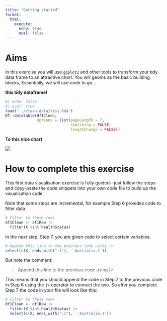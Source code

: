 ```yaml
---
title: "Getting started"
format: 
  html:
    execute:
      echo: true
      eval: false 
---
```



# Aims

In this exercise you will use `ggplot2` and other tools to transform your tidy data frame to an attractive chart. You will geoms as the basic building blocks, Essentially, we will use code to go...


:::: {.column-page}

::: {layout-ncol=2}

**this tidy dataframe!**

```r
#| echo: false
#| eval: true
load("../clean-data/vis1.Rda")
DT::datatable(df1Clean,
              options = list(pageLength = 7, 
                             searching = FALSE,
                             lengthChange = FALSE))
```

**To this nice chart** 

![](../images/self-assessed-health.png)


:::

:::: 


# How to complete this exercise

This first data visualisation exercise is fully guided---just follow the steps and copy-paste the code snippets into your own code file to build up the visualisation code. 

Note that some steps are incremental, for example Step 6 provides code to filter data.

```r
# Filter to these rows
df1Clean <- df1Raw |>
  filter(X %in% healthStatus)
```

In the next step, Step 7, you are given code to select certain variables.

```r
# Append this line to the previous code using |>
select(c(X, ends_with(".1"), -'Australia.1'))
```

But note the comment:

> Append this line to the previous code using |>

This means that you should append the code in Step 7 to the previous code in Step 6 using the `|>` operator to connect the two. So after you complete Step 7 the code in your file will look like this:

```r
# Filter to these rows
df1Clean <- df1Raw |>
  filter(X %in% healthStatus) |> 
  select(c(X, ends_with(".1"), -'Australia.1'))
```